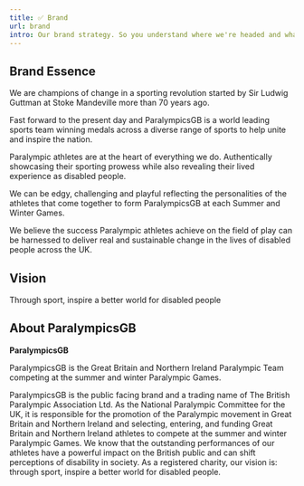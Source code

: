 ```yaml
---
title: ✅ Brand
url: brand
intro: Our brand strategy. So you understand where we're headed and what we're trying to achieve.
---
```


## Brand Essence

We are champions of change in a sporting revolution started by Sir Ludwig Guttman at Stoke Mandeville more than 70 years ago.

Fast forward to the present day and ParalympicsGB is a world leading sports team winning medals across a diverse range of sports to help unite and inspire the nation.

Paralympic athletes are at the heart of everything we do. Authentically showcasing their sporting prowess while also revealing their lived experience as disabled people.

We can be edgy, challenging and playful reflecting the personalities of the athletes that come together to form ParalympicsGB at each Summer and Winter Games.

We believe the success Paralympic athletes achieve on the field of play can be harnessed to deliver real and sustainable change in the lives of disabled people across the UK.

## Vision

Through sport, inspire a better world for disabled people

## About ParalympicsGB

**ParalympicsGB**

ParalympicsGB is the Great Britain and Northern Ireland Paralympic Team competing at the summer and winter Paralympic Games.

ParalympicsGB is the public facing brand and a trading name of The British Paralympic Association Ltd. As the National Paralympic Committee for the UK, it is responsible for the promotion of the Paralympic movement in Great Britain and Northern Ireland and selecting, entering, and funding Great Britain and Northern Ireland athletes to compete at the summer and winter Paralympic Games. We know that the outstanding performances of our athletes have a powerful impact on the British public and can shift perceptions of disability in society. As a registered charity, our vision is: through sport, inspire a better world for disabled people.